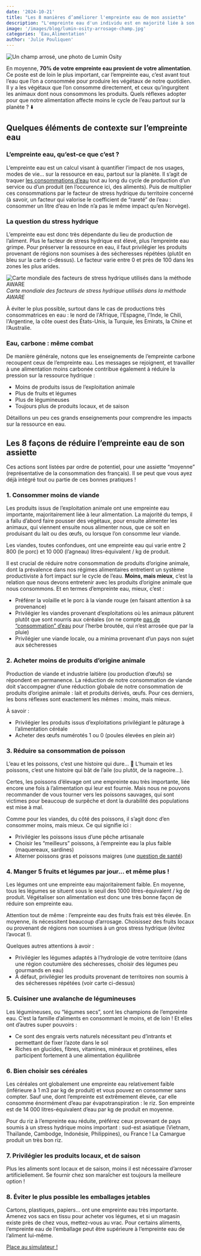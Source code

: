 ```yaml
---
date: '2024-10-21'
title: "Les 8 manières d’améliorer l'empreinte eau de mon assiette"
description: "L'empreinte eau d'un individu est en majorité liée à son alimentation. Nous parcourons dans cet article les clefs de sa réduction."
image: '/images/blog/lumin-osity-arrosage-champ.jpg'
categories: 'Eau,Alimentation'
author: 'Julie Pouliquen'
---
```


![Un champ arrosé, une photo de Lumin Osity](/images/blog/lumin-osity-arrosage-champ.jpg)

En moyenne, **70% de votre empreinte eau provient de votre alimentation**. Ce poste est de loin le plus important, car l’empreinte eau, c’est avant tout l’eau que l’on a consommée pour produire les végétaux de notre quotidien. Il y a les végétaux que l’on consomme directement, et ceux qu’ingurgitent les animaux dont nous consommons les produits. Quels réflexes adopter pour que notre alimentation affecte moins le cycle de l’eau partout sur la planète ? ⬇️

## Quelques éléments de contexte sur l’empreinte eau

### L’empreinte eau, qu’est-ce que c’est ?

L’empreinte eau est un calcul visant à quantifier l’impact de nos usages, modes de vie… sur la ressource en eau, partout sur la planète. Il s’agit de traquer [les consommations d’eau](https://nosgestesclimat.fr/blog/lexique-eau-tout-comprendre) tout au long du cycle de production d’un service ou d’un produit (en l’occurence ici, des aliments). Puis de multiplier ces consommations par le facteur de stress hydrique du territoire concerné (à savoir, un facteur qui valorise le coefficient de “rareté” de l’eau : consommer un litre d’eau en Inde n’a pas le même impact qu’en Norvège).

### La question du stress hydrique

L’empreinte eau est donc très dépendante du lieu de production de l’aliment. Plus le facteur de stress hydrique est élevé, plus l’empreinte eau grimpe. Pour préserver la ressource en eau, il faut privilégier les produits provenant de régions non soumises à des sécheresses répétées (plutôt en bleu sur la carte ci-dessus). Le facteur varie entre 0 et près de 100 dans les zones les plus arides.

![Carte mondiale des facteurs de stress hydrique utilisés dans la méthode AWARE](/images/blog/carte_facteurs_stress_hydrique_AWARE.webp)
_Carte mondiale des facteurs de stress hydrique utilisés dans la méthode AWARE_

À éviter le plus possible, surtout dans le cas de productions très consommatrices en eau : le nord de l'Afrique, l'Espagne, l'Inde, le Chili, l'Argentine, la côte ouest des États-Unis, la Turquie, les Emirats, la Chine et l’Australie.

### Eau, carbone : même combat

De manière générale, notons que les enseignements de l’empreinte carbone recoupent ceux de l’empreinte eau. Les messages se rejoignent, et travailler à une alimentation moins carbonée contribue également à réduire la pression sur la ressource hydrique :

- Moins de produits issus de l’exploitation animale
- Plus de fruits et légumes
- Plus de légumineuses
- Toujours plus de produits locaux, et de saison

Détaillons un peu ces grands enseignements pour comprendre les impacts sur la ressource en eau.

## Les 8 façons de réduire l’empreinte eau de son assiette

Ces actions sont listées par ordre de potentiel, pour une assiette “moyenne” (représentative de la consommation des français). Il se peut que vous ayez déjà intégré tout ou partie de ces bonnes pratiques !

### 1. Consommer moins de viande

Les produits issus de l’exploitation animale ont une empreinte eau importante, majoritairement liée à leur alimentation. La majorité du temps, il a fallu d’abord faire pousser des végétaux, pour ensuite alimenter les animaux, qui viennent ensuite nous alimenter nous, que ce soit en produisant du lait ou des œufs, ou lorsque l’on consomme leur viande.

Les viandes, toutes confondues, ont une empreinte eau qui varie entre 2 800 (le porc) et 10 000 (l’agneau) litres-équivalent / kg de produit.

Il est crucial de réduire notre consommation de produits d’origine animale, dont la prévalence dans nos régimes alimentaires entretient un système productiviste à fort impact sur le cycle de l’eau. **Moins, mais mieux**, c’est la relation que nous devons entretenir avec les produits d’origine animale que nous consommons. Et en termes d’empreinte eau, mieux, c’est :

- Préférer la volaille et le porc à la viande rouge (en faisant attention à sa provenance)
- Privilégier les viandes provenant d’exploitations où les animaux pâturent plutôt que sont nourris aux céréales (on ne compte [pas de “consommation” d’eau](https://nosgestesclimat.fr/blog/lexique-eau-tout-comprendre) pour l’herbe broutée, qui n’est arrosée que par la pluie)
- Privilégier une viande locale, ou a minima provenant d’un pays non sujet aux sécheresses

### 2. Acheter moins de produits d’origine animale

Production de viande et industrie laitière (ou production d’œufs) se répondent en permanence. La réduction de notre consommation de viande doit s’accompagner d’une réduction globale de notre consommation de produits d’origine animale : lait et produits dérivés, œufs. Pour ces derniers, les bons réflexes sont exactement les mêmes : moins, mais mieux.

À savoir :

- Privilégier les produits issus d’exploitations privilégiant le pâturage à l’alimentation céréale
- Acheter des œufs numérotés 1 ou 0 (poules élevées en plein air)

### 3. Réduire sa consommation de poisson

L’eau et les poissons, c’est une histoire qui dure… 🎣 L’humain et les poissons, c’est une histoire qui bât de l’aile (ou plutôt, de la nageoire…).

Certes, les poissons d’élevage ont une empreinte eau très importante, liée encore une fois à l’alimentation qui leur est fournie. Mais nous ne pouvons recommander de vous tourner vers les poissons sauvages, qui sont victimes pour beaucoup de surpêche et dont la durabilité des populations est mise à mal.

Comme pour les viandes, du côté des poissons, il s’agit donc d’en consommer moins, mais mieux. Ce qui signifie ici :

- Privilégier les poissons issus d’une pêche artisanale
- Choisir les “meilleurs” poissons, à l’empreinte eau la plus faible (maquereaux, sardines)
- Alterner poissons gras et poissons maigres (une [question de santé](https://www.mangerbouger.fr/l-essentiel/les-recommandations-sur-l-alimentation-l-activite-physique-et-la-sedentarite/aller-vers/aller-vers-les-poissons-gras-et-maigres-en-alternance))

### 4. Manger 5 fruits et légumes par jour… et même plus !

Les légumes ont une empreinte eau majoritairement faible. En moyenne, tous les légumes se situent sous le seuil des 1000 litres-équivalent / kg de produit. Végétaliser son alimentation est donc une très bonne façon de réduire son empreinte eau.

Attention tout de même : l’empreinte eau des fruits frais est très élevée. En moyenne, ils nécessitent beaucoup d’arrosage. Choisissez des fruits locaux ou provenant de régions non soumises à un gros stress hydrique (évitez l’avocat !).

Quelques autres attentions à avoir :

- Privilégier les légumes adaptés à l’hydrologie de votre territoire (dans une région coutumière des sécheresses, choisir des légumes peu gourmands en eau)
- À défaut, privilégier les produits provenant de territoires non soumis à des sécheresses répétées (voir carte ci-dessus)

### 5. Cuisiner une avalanche de légumineuses

Les légumineuses, ou “légumes secs”, sont les champions de l’empreinte eau. C’est la famille d’aliments en consommant le moins, et de loin ! Et elles ont d’autres super pouvoirs :

- Ce sont des engrais verts naturels nécessitant peu d’intrants et permettant de fixer l’azote dans le sol
- Riches en glucides, fibres, vitamines, minéraux et protéines, elles participent fortement à une alimentation équilibrée

### 6. Bien choisir ses céréales

Les céréales ont globalement une empreinte eau relativement faible (inférieure à 1 m3 par kg de produit) et vous pouvez en consommer sans compter. Sauf une, dont l’empreinte est extrêmement élevée, car elle consomme énormément d’eau par évapotranspiration : le riz. Son empreinte est de 14 000 litres-équivalent d’eau par kg de produit en moyenne.

Pour du riz à l’empreinte eau réduite, préférez ceux provenant de pays soumis à un stress hydrique moins important : sud-est asiatique (Vietnam, Thaïlande, Cambodge, Indonésie, Philippines), ou France ! La Camargue produit un très bon riz.

### 7. Privilégier les produits locaux, et de saison

Plus les aliments sont locaux et de saison, moins il est nécessaire d’arroser artificiellement. Se fournir chez son maraîcher est toujours la meilleure option !

### 8. Éviter le plus possible les emballages jetables

Cartons, plastiques, papiers… ont une empreinte eau très importante. Amenez vos sacs en tissu pour acheter vos légumes, et si un magasin existe près de chez vous, mettez-vous au vrac. Pour certains aliments, l’empreinte eau de l’emballage peut être supérieure à l’empreinte eau de l’aliment lui-même.

<div className="text-center">
  <a
    href="https://nosgestesclimat.fr?mtm_campaign=blog-simu&mtm_kwd=empreinte-eau-alimentation"
    className="focus:ring-offset-3 transition-color mx-auto inline-flex items-center whitespace-nowrap rounded-full border-2 border-primary-700 bg-primary-700 !p-4 font-bold !text-white no-underline shadow-sm transition-colors transition-colors hover:bg-primary-700 hover:text-white focus:outline-none focus:ring-2 focus:ring-primary-700 aria-disabled:opacity-50">
    Place au simulateur !
  </a>
</div>